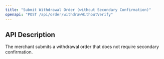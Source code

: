 ```yaml
---
title: "Submit Withdrawal Order (without Secondary Confirmation)"
openapi: "POST /api/order/withdrawWithoutVerify"
---
```


## API Description

The merchant submits a withdrawal order that does not require secondary confirmation.